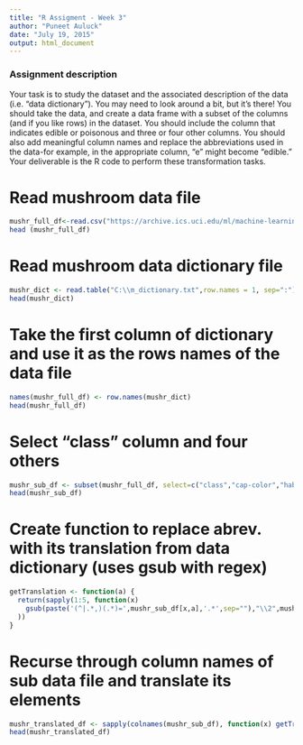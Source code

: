 ```yaml
---
title: "R Assigment - Week 3"
author: "Puneet Auluck"
date: "July 19, 2015"
output: html_document
---
```


### Assignment description
Your task is to study the dataset and the associated description of the data (i.e. "data dictionary"). You may need to look around a bit, but it's there! You should take the data, and create a data frame with a subset of the columns (and if you like rows) in the dataset. You should include the column that indicates edible or poisonous and three or four other columns. You should also add meaningful column names and replace the abbreviations used in the data-for example, in the appropriate column, "e" might become "edible." Your deliverable is the R code to perform these transformation tasks. <br>


# Read mushroom data file
```r
mushr_full_df<-read.csv("https://archive.ics.uci.edu/ml/machine-learning-databases/mushroom/agaricus-lepiota.data", header= FALSE, sep=",")
head (mushr_full_df)
```

# Read mushroom data dictionary file
```r
mushr_dict <- read.table("C:\\m_dictionary.txt",row.names = 1, sep=":")
head(mushr_dict)
```

# Take the first column of dictionary and use it as the rows names of the data file
```r
names(mushr_full_df) <- row.names(mushr_dict)
head(mushr_full_df)
```

# Select "class" column and four others
```r
mushr_sub_df <- subset(mushr_full_df, select=c("class","cap-color","habitat", "ring-number","odor"))
head(mushr_sub_df)
```

# Create function to replace abrev. with its translation from data dictionary (uses gsub with regex)
```r
getTranslation <- function(a) {
  return(sapply(1:5, function(x)
    gsub(paste('(^|.*,)(.*)=',mushr_sub_df[x,a],'.*',sep=""),"\\2",mushr_dict[a,1] )
  ))
}
```

# Recurse through column names of sub data file and translate its elements
```r
mushr_translated_df <- sapply(colnames(mushr_sub_df), function(x) getTranslation(x))
head(mushr_translated_df)
```